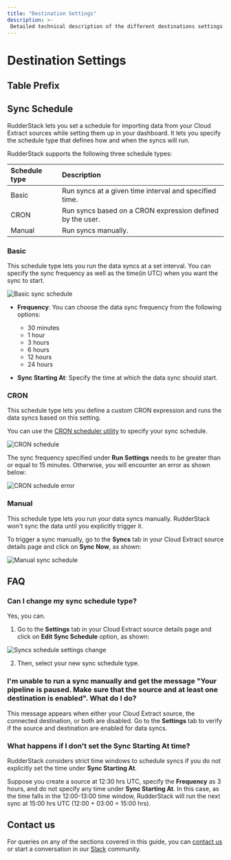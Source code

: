 ```yaml
---
title: "Destination Settings"
description: >-
 Detailed technical description of the different destinations settings for configuring the Cloud Extract sources.
---
```


# Destination Settings

## Table Prefix



## Sync Schedule

RudderStack lets you set a schedule for importing data from your Cloud Extract sources while setting them up in your dashboard. It lets you specify the schedule type that defines how and when the syncs will run.

RudderStack supports the following three schedule types:

| Schedule type      | Description                                               |
| :------------------| :---------------------------------------------------------|
| Basic              | Run syncs at a given time interval and specified time.    |
| CRON               | Run syncs based on a CRON expression defined by the user. |
| Manual             | Run syncs manually.                                       |

### Basic

This schedule type lets you run the data syncs at a set interval. You can specify the sync frequency as well as the time(in UTC) when you want the sync to start.

<img src="../../assets/warehouse-actions-sources/sync-schedule-basic.png" alt="Basic sync schedule" />

- **Frequency**: You can choose the data sync frequency from the following options:
  - 30 minutes
  - 1 hour
  - 3 hours
  - 6 hours
  - 12 hours
  - 24 hours

- **Sync Starting At**: Specify the time at which the data sync should start.

### CRON 

This schedule type lets you define a custom CRON expression and runs the data syncs based on this setting. 

<div class="infoBlock">

You can use the <a href="https://crontab.guru/">CRON scheduler utility</a> to specify your sync schedule.
</div>

<img src="../../assets/warehouse-actions-sources/sync-schedule-cron.png" alt="CRON schedule" />

<div class="warningBlock">

The sync frequency specified under <strong>Run Settings</strong> needs to be greater than or equal to 15 minutes. Otherwise, you will encounter an error as shown below:
</div>

<img src="../../assets/warehouse-actions-sources/sync-schedule-cron-error.png" alt="CRON schedule error" />

### Manual 

This schedule type lets you run your data syncs manually. RudderStack won't sync the data until you explicitly trigger it.

To trigger a sync manually, go to the **Syncs** tab in your Cloud Extract source details page and click on **Sync Now**, as shown:

<img src="../../assets/cloud-extract-sources/sync-schedule-manual.png" alt="Manual sync schedule" />

## FAQ

### Can I change my sync schedule type?

Yes, you can. 

1. Go to the **Settings** tab in your Cloud Extract source details page and click on **Edit Sync Schedule** option, as shown:

<img src="../../assets/cloud-extract-sources/sync-schedule-settings-change.png" alt="Syncs schedule settings change" />

2. Then, select your new sync schedule type.

### I'm unable to run a sync manually and get the message "Your pipeline is paused. Make sure that the source and at least one destination is enabled". What do I do?

This message appears when either your Cloud Extract source, the connected destination, or both are disabled. Go to the **Settings** tab to verify if the source and destination are enabled for data syncs.

### What happens if I don't set the Sync Starting At time?

RudderStack considers strict time windows to schedule syncs if you do not explicitly set the time under **Sync Starting At**.

Suppose you create a source at 12:30 hrs UTC, specify the **Frequency** as 3 hours, and do not specify any time under **Sync Starting At**. In this case, as the time falls in the 12:00-13:00 time window, RudderStack will run the next sync at 15:00 hrs UTC (12:00 + 03:00 = 15:00 hrs).

## Contact us

For queries on any of the sections covered in this guide, you can [contact us](mailto:%20docs@rudderstack.com) or start a conversation in our [Slack](https://rudderstack.com/join-rudderstack-slack-community) community.
